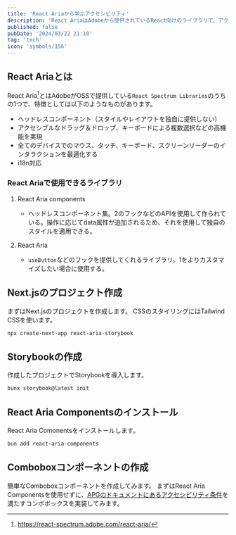 ```yaml
---
title: 'React Ariaから学ぶアクセシビリティ'
description: 'React AriaはAdobeから提供されているReact向けのライブラリで、アクセシビリティを重視したコンポーネント作成を手助けしてくれるものです。今回はReact Aria（React Aria Components）を触ってアクセシビリティを学びながらStorybook上で動かし、アクセシビリティのテストも行ってみます。'
published: false
pubDate: '2024/03/22 21:10'
tag: 'tech'
icon: 'symbols/156'
---
```


## React Ariaとは

React Aria[^1]とはAdobeがOSSで提供している`React Spectrum Libraries`のうちの1つで、特徴としては以下のようなものがあります。

- ヘッドレスコンポーネント（スタイルやレイアウトを独自に提供しない）
- アクセシブルなドラッグ＆ドロップ、キーボードによる複数選択などの高機能を実現
- 全てのデバイスでのマウス、タッチ、キーボード、スクリーンリーダーのインタラクションを最適化する
- i18n対応

### React Ariaで使用できるライブラリ

1. React Aria components

   - ヘッドレスコンポーネント集。2のフックなどのAPIを使用して作られている。操作に応じてdata属性が追加されるため、それを使用して独自のスタイルを適用できる。

2. React Aria

   - `useButton`などのフックを提供してくれるライブラリ。1をよりカスタマイズしたい場合に使用する。

## Next.jsのプロジェクト作成

まずはNext.jsのプロジェクトを作成します。
CSSのスタイリングにはTailwind CSSを使います。

```bash
npx create-next-app react-aria-storybook
```

## Storybookの作成

作成したプロジェクトでStorybookを導入します。

```bash
bunx storybook@latest init
```

## React Aria Componentsのインストール

React Aria Comonentsをインストールします。

```bash
bun add react-aria-components
```

## Comboboxコンポーネントの作成

簡単なComboboxコンポーネントを作成してみます。
まずはReact Aria Componentsを使用せずに、[APGのドキュメントにあるアクセシビリティ条件](https://www.w3.org/WAI/ARIA/apg/patterns/combobox/examples/combobox-autocomplete-both/)を満たすコンボボックスを実装してみます。

[^1]: https://react-spectrum.adobe.com/react-aria/

